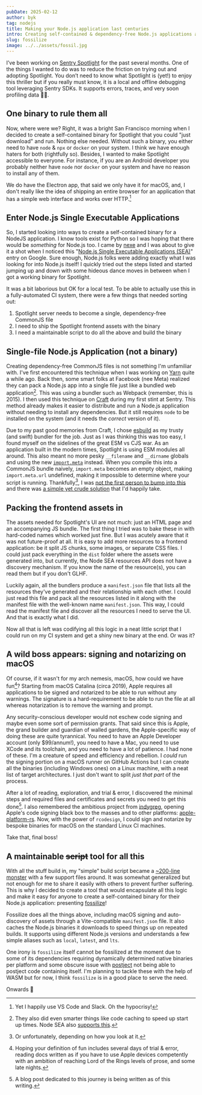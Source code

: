 ```yaml
---
pubDate: 2025-02-12
author: byk
tag: nodejs
title: Making your Node.js application last centuries
intro: Creating self-contained & dependency-free Node.js applications across platforms
slug: fossilize
image: ../../assets/fossil.jpg
---
```


I’ve been working on [Sentry Spotlight][1] for the past several months. One of the things I wanted to do was to reduce the friction on trying out and adopting Spotlight.
You don’t need to know what Spotlight is (yet!) to enjoy this thriller but if you really must know, it is a local and offline debugging tool leveraging Sentry SDKs. It supports errors, traces, and very soon profiling data 🤞🏻.

## One binary to rule them all

Now, where were we? Right, it was a bright San Francisco morning when I decided to create a self-contained binary for Spotlight that you could "just download" and run. Nothing else needed. Without such a binary, you either need to have `node` & `npx` or `docker` on your system. I think we have enough haters for both (rightfully so). Besides, I wanted to make Spotlight accessible to everyone. For
instance, if you are an Android developer you probably neither have `node` nor `docker` on your system and have no reason to install any of them.

We do have the Electron app, that said we only have it for macOS, and, I don't really
like the idea of shipping an entire browser for an application that has a simple web
interface and works over HTTP.[^1]

## Enter Node.js Single Executable Applications

So, I started looking into ways to create a self-contained binary for a NodeJS application. I know tools exist for Python so I was hoping that there would be _something_ for Node.js too. I came by [nexe][2] and I was
about to give it a shot when I noticed this "[Node.js Single Executable Applications (SEA)][3]" entry on Google. Sure enough, Node.js folks were adding exactly what I was looking for into Node.js itself! I quickly tried out the steps listed and started jumping up and down with some hideous dance moves in between when I got a working binary for Spotlight.

It was a bit laborious but OK for a local test. To be able to actually use this in a fully-automated CI system, there were a few things that needed sorting out:

1. Spotlight server needs to become a single, dependency-free CommonJS file
1. I need to ship the Spotlight frontend assets with the binary
1. I need a maintainable script to do all the above and build the binary

## Single-file Node.js Application (not a binary)

Creating dependency-free CommonJS files is not something I'm unfamiliar with. I've first encountered this technique when I was working on [Yarn][4] quite a while ago. Back then, some smart folks at Facebook (nee Meta) realized they can pack a Node.js app into a single file just like a bundled web application[^2]. This was using a bundler such as Webpack (remember, this is 2015). I then used this technique on [Craft][5] during my first stint at Sentry. This method already makes it easier to distribute and run a Node.js application without needing to install any dependencies. But it still requires `node` to be installed on the system (and it needs the _correct_ version of it).

Due to my past good memories from Craft, I chose [esbuild][6] as my trusty (and swift) bundler for the job. Just as I was thinking this was too easy, I found myself
on the sidelines of the great ESM vs CJS war. As an application built in the modern times, Spotlight is using ESM modules all around. This also meant no more pesky `__filename` and `__dirname` globals and using the new [`import.meta`][7] instead.
When you compile this into a CommonJS bundle naively, `import.meta` becomes an empty object, making `import.meta.url` undefined, making it impossible to determine where your script is running. Thankfully[^3], I was [not the first person to bump into this][8] and there was [a simple yet crude solution][9] that I'd happily take.

## Packing the frontend assets in

The assets needed for Spotlight's UI are not much: just an HTML page and an accompanying JS bundle. The first thing I tried was to bake these in with hard-coded names which worked just fine.
But I was acutely aware that it was not future-proof at all. It is easy to add more resources to a frontend application: be it split JS chunks, some images, or separate CSS files.
I could just pack everything in the `dist` folder where the assets were generated into, but currently, the Node SEA resources API does not have a discovery mechanism. If you know the name of the resource(s), you can read them but if you don't GLHF.

Luckily again, all the bundlers produce a `manifest.json` file that lists all the resources they've generated and their relationship with each other. I could just read this file and pack all the resources listed in it along with the manifest file with the well-known name `manifest.json`. This way, I could read the manifest file and discover all the resources I need to serve the UI. And that is exactly what I did.

Now all that is left was codifying all this logic in a neat little script that I could run on my CI system and get a shiny new binary at the end. Or was it?

## A wild boss appears: signing and notarizing on macOS

Of course, if it wasn't for my arch nemesis, macOS, how could we have fun[^4]? Starting from macOS Catalina (circa 2019), Apple requires all applications to be signed and notarized to be able to run without any warnings. The signature is a
hard-requirement to be able to run the file at all whereas notarization is to remove the warning and prompt.

Any security-conscious developer would not eschew code signing and maybe even some sort of permission grants. That said since this is Apple, the grand builder and guardian of walled gardens, the Apple-specific way of doing these are quite tyrannical. You need to have an Apple Developer account (only $99/annum!), you need
to have a Mac, you need to use XCode and its toolchain, and you need to have a lot of patience. I had none of these. I'm a creature of speed and efficiency and rebellion.
I _could_ run the signing portion on a macOS runner on GitHub Actions but I can create all the binaries (including Windows ones) on a Linux machine, with a neat list of target architectures. I just don't want to split _just that part_ of the process.

After a lot of reading, exploration, and trial & error, I discovered the minimal steps
and required files and certificates and secrets you need to get this done[^5]. I also remembered the ambitious project from [indygreg][10], opening Apple's code signing black box to the masses and to other platforms: [apple-platform-rs][11].
Now, with the power of `rcodesign`, I could sign and notarize by bespoke binaries
for macOS on the standard Linux CI machines.

Take that, final boss!

## A maintainable ~~script~~ tool for all this

With all the stuff build in, my "simple" build script became a [~200-line monster][12] with a few support files around. It was somewhat generalized but not enough for me to share it easily with others to prevent further suffering. This is why I decided to create a tool that would encapsulate all this logic and make it easy for anyone to create a self-contained binary for their Node.js application: presenting [fossilize][13]!

Fossilize does all the things above, including macOS signing and auto-discovery of assets through a Vite-compatible `manifest.json` file. It also caches the Node.js binaries it downloads to speed things up on repeated builds. It supports using different Node.js versions and understands a few simple aliases such as `local`, `latest`, and `lts`.

One irony is `fossilize` itself cannot be fossilized at the moment due to some of its dependencies requiring dynamically determined native binaries per platform and some obscure issue with [postject][14] not being able to postject code containing itself.
I'm planning to tackle these with the help of WASM but for now, I think `fossilize` is in a good place to serve the need.

Onwards 🚀

[^1]: Yet I happily use VS Code and Slack. Oh the hypocrisy!
[^2]: They also did even smarter things like code caching to speed up start up times. Node SEA also [supports this](https://nodejs.org/api/single-executable-applications.html#v8-code-cache-support).
[^3]: Or unfortunately, depending on how you look at it.
[^4]: Hoping your definition of fun includes several days of trial & error, reading docs written as if you have to use Apple devices competently with an ambition of reaching Lord of the Rings levels of prose, and some late nights.
[^5]: A blog post dedicated to this journey is being written as of this writing.

[1]: https://spotlightjs.com/
[2]: https://github.com/nexe/nexe
[3]: https://nodejs.org/api/single-executable-applications.html#single-executable-applications
[4]: https://classic.yarnpkg.com/lang/en/
[5]: https://github.com/getsentry/craft/
[6]: https://esbuild.github.io/
[7]: https://developer.mozilla.org/en-US/docs/Web/JavaScript/Reference/Operators/import.meta
[8]: https://github.com/evanw/esbuild/issues/1492
[9]: https://github.com/evanw/esbuild/issues/1492#issuecomment-893144483
[10]: https://gregoryszorc.com/
[11]: https://github.com/indygreg/apple-platform-rs/
[12]: https://github.com/getsentry/spotlight/blob/bb7a499e5f95db84bab3c2929762ddc87cf36350/packages/spotlight/build.js
[13]: https://github.com/BYK/fossilize
[14]: https://github.com/nodejs/postject
